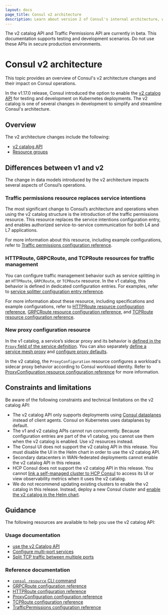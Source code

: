 ```yaml
---
layout: docs
page_title: Consul v2 architecture
description: Learn about version 2 of Consul's internal architecture, which replaces services and service instances with workloads and workload identies.
---
```


<Warning>

The v2 catalog API and Traffic Permissions API are currently in beta. This documentation supports testing and development scenarios. Do not use these APIs in secure production environments.

</Warning>

# Consul v2 architecture

This topic provides an overview of Consul's v2 architecture changes and their impact on Consul operations. 

In the v1.17.0 release, Consul introduced the option to enable the [v2 catalog API](/consul/docs/architecture/v2/catalog) for testing and development on Kubernetes deployments. The v2 catalog is one of several changes in development to simplify and streamline Consul's architecture.

## Overview

The v2 architecture changes include the following:

- [v2 catalog API](/consul/docs/architecture/v2/catalog)
- [Resource groups](/consul/docs/architecture/v2/groups)

## Differences between v1 and v2

The change in data models introduced by the v2 architecture impacts several aspects of Consul’s operations.

### Traffic permissions resource replaces service intentions

The most significant change to Consul’s architecture and operations when using the v2 catalog structure is the introduction of the traffic permissions resource. This resource replaces the service intentions configuration entry, and enables authorized service-to-service communication for both L4 and L7 applications.

For more information about this resource, including example configurations, refer to [Traffic permissions configuration reference](/consul/docs/k8s/multiport/reference/trafficpermissions).

### HTTPRoute, GRPCRoute, and TCPRoute resources for traffic management

You can configure traffic management behavior such as service splitting in an `HTTPRoute`, `GRPCRoute`, or `TCPRoute` resource. In the v1 catalog, this behavior is defined in dedicated configuration entries. For examples, refer to [service splitter configuration entry reference](/consul/docs/connect/config-entries/service-splitter#examples).

For more information about these resource, including specifications and example configurations, refer to [HTTPRoute resource configuration reference](/consul/docs/k8s/multiport/reference/httproute), [GRPCRoute resource configuration reference](/consul/docs/k8s/multiport/reference/grpcroute), and [TCPRoute resource configuration reference](/consul/docs/k8s/multiport/reference/tcproute).

### New proxy configuration resource

In the v1 catalog, a service’s sidecar proxy and its behavior is [defined in the `Proxy` field of the service definition](/consul/docs/services/usage/define-services). You can also separately [define a service mesh proxy](/consul/docs/connect/proxies/deploy-service-mesh-proxies) and [configure proxy defaults](/consul/docs/connect/config-entries/proxy-defaults).

In the v2 catalog, the `ProxyConfiguration` resource configures a workload's sidecar proxy behavior according to Consul workload identity. Refer to [ProxyConfiguration resource configuration reference](/consul/docs/k8s/multiport/reference/proxyconfiguration) for more information.

## Constraints and limitations

Be aware of the following constraints and technical limitations on the v2 catalog API:

- The v2 catalog API only supports deployments using [Consul dataplanes](/consul/docs/connect/dataplane) instead of client agents. Consul on Kubernetes uses dataplanes by default.
- The v1 and v2 catalog APIs cannot run concurrently. Because configuration entries are part of the v1 catalog, you cannot use them when the v2 catalog is enabled. Use v2 resources instead.
- The Consul UI does not support the v2 catalog API in this release. You must disable the UI in the Helm chart in order to use the v2 catalog API.
- Secondary datacenters in WAN-federated deployments cannot enable the v2 catalog API in this release.
- HCP Consul does not support the v2 catalog API in this release. You cannot [link a self-managed cluster to HCP Consul](/hcp/docs/consul/self-managed) to access its UI or view observability metrics when it uses the v2 catalog.
- We do not recommend updating existing clusters to enable the v2 catalog in this release. Instead, deploy a new Consul cluster and [enable the v2 catalog in the Helm chart](/consul/docs/k8s/multiport/configure#enable-the-v2-catalog).

## Guidance

The following resources are available to help you use the v2 catalog API:

### Usage documentation

- [use the v2 Catalog API](/consul/docs/k8s/multiport)
- [Configure multi-port services](/consul/docs/k8s/multiport/configure)
- [Split TCP traffic between multiple ports](/consul/docs/k8s/multiport/traffic-split)

### Reference documentation

- [`consul resource` CLI command](/consul/docs/k8s/multiport/reference/resource-command)
- [GRPCRoute configuration reference](/consul/docs/k8s/multiport/reference/grpcroute)
- [HTTPRoute configuration reference](/consul/docs/k8s/multiport/reference/httproute)
- [ProxyConfiguration configuration reference](/consul/docs/k8s/multiport/reference/proxyconfiguration)
- [TCPRoute configuration reference](/consul/docs/k8s/multiport/reference/tcproute)
- [TrafficPermissions configuration reference](/consul/docs/k8s/multiport/reference/trafficpermissions)
